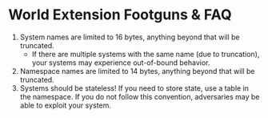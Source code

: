 # World Extension Footguns & FAQ

1. System names are limited to 16 bytes, anything beyond that will be truncated.
    - If there are multiple systems with the same name (due to truncation), your systems may experience out-of-bound behavior.
2. Namespace names are limited to 14 bytes, anything beyond that will be truncated.
3. Systems should be stateless! If you need to store state, use a table in the namespace.
If you do not follow this convention, adversaries may be able to exploit your system.